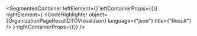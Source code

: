
<SegmentedContainer
  leftElement={<OrganizationPageResultDTODesc />}
  leftContainerProps={{}}
  rightElement={
    <CodeHighlighter
      object={OrganizationPageResultDTOVisualJson}
      language={"json"}
      title={"Result"}
    />
  }
  rightContainerProps={{}}
/>
